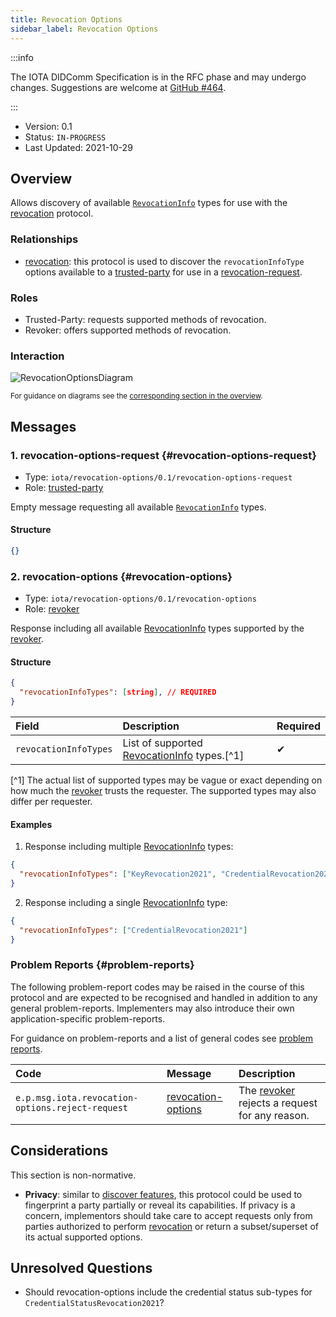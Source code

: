 ```yaml
---
title: Revocation Options
sidebar_label: Revocation Options
---
```



<ZeroFiveDeprecation/>

:::info

The IOTA DIDComm Specification is in the RFC phase and may undergo changes. Suggestions are welcome at [GitHub #464](https://github.com/iotaledger/identity.rs/discussions/464).

:::

- Version: 0.1
- Status: `IN-PROGRESS`
- Last Updated: 2021-10-29

## Overview
Allows discovery of available [`RevocationInfo`](./revocation.mdx#RevocationInfo) types for use with the [revocation](./revocation.mdx) protocol.

### Relationships

- [revocation](./revocation.mdx): this protocol is used to discover the `revocationInfoType` options available to a [trusted-party](#roles) for use in a [revocation-request](./revocation.mdx#revocation-request).

### Roles
- Trusted-Party: requests supported methods of revocation.
- Revoker: offers supported methods of revocation.

### Interaction

![RevocationOptionsDiagram](/img/didcomm/revocation-options.drawio.svg)

<div style={{textAlign: 'center'}}>

<sub>For guidance on diagrams see the <a href="../../overview#diagrams">corresponding section in the overview</a>.</sub>

</div>


## Messages
### 1. revocation-options-request {#revocation-options-request}

- Type: `iota/revocation-options/0.1/revocation-options-request`
- Role: [trusted-party](#roles)

Empty message requesting all available [`RevocationInfo`](./revocation.mdx#RevocationInfo) types.

#### Structure
```json
{}
```

### 2. revocation-options {#revocation-options}

- Type: `iota/revocation-options/0.1/revocation-options`
- Role: [revoker](#roles)

Response including all available [RevocationInfo](./revocation.mdx#RevocationInfo) types supported by the [revoker](#roles).

#### Structure
```json
{
  "revocationInfoTypes": [string], // REQUIRED
}
```

| Field | Description | Required |
| :--- | :--- | :--- |
| `revocationInfoTypes` | List of supported [RevocationInfo](./revocation.mdx#RevocationInfo) types.[^1] | ✔ |

[^1] The actual list of supported types may be vague or exact depending on how much the [revoker](#roles) trusts the requester. The supported types may also differ per requester.

#### Examples

1. Response including multiple [RevocationInfo](./revocation.mdx#RevocationInfo) types:

```json
{
  "revocationInfoTypes": ["KeyRevocation2021", "CredentialRevocation2021", "CredentialStatusRevocation2021"]
}
```

2. Response including a single [RevocationInfo](./revocation.mdx#RevocationInfo) type:

```json
{
  "revocationInfoTypes": ["CredentialRevocation2021"]
}
```

### Problem Reports {#problem-reports}

The following problem-report codes may be raised in the course of this protocol and are expected to be recognised and handled in addition to any general problem-reports. Implementers may also introduce their own application-specific problem-reports.

For guidance on problem-reports and a list of general codes see [problem reports](../resources/problem-reports.mdx).

| Code | Message | Description |
| :--- | :--- | :--- |
| `e.p.msg.iota.revocation-options.reject-request` | [revocation-options](#revocation-options) | The [revoker](#roles) rejects a request for any reason. |

## Considerations

This section is non-normative.

- **Privacy**: similar to [discover features](https://github.com/decentralized-identity/didcomm-messaging/blob/9039564e143380a0085a788b6dfd20e63873b9ca/docs/spec-files/feature_discovery.mdx), this protocol could be used to fingerprint a party partially or reveal its capabilities. If privacy is a concern, implementors should take care to accept requests only from parties authorized to perform [revocation](./revocation.mdx) or return a subset/superset of its actual supported options.

## Unresolved Questions

- Should revocation-options include the credential status sub-types for `CredentialStatusRevocation2021`?
